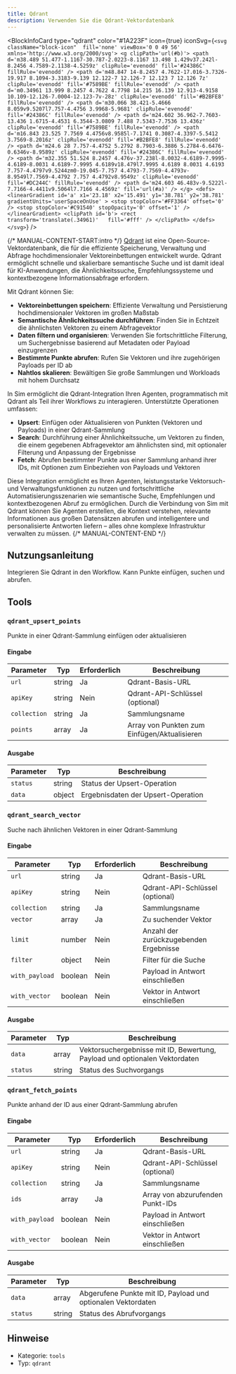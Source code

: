 ```yaml
---
title: Qdrant
description: Verwenden Sie die Qdrant-Vektordatenbank
---
```



<BlockInfoCard 
  type="qdrant"
  color="#1A223F"
  icon={true}
  iconSvg={`<svg className="block-icon"  fill='none' viewBox='0 0 49 56' xmlns='http://www.w3.org/2000/svg'>
      <g clipPath='url(#b)'>
        <path
          d='m38.489 51.477-1.1167-30.787-2.0223-8.1167 13.498 1.429v37.242l-8.2456 4.7589-2.1138-4.5259z'
          clipRule='evenodd'
          fill='#24386C'
          fillRule='evenodd'
        />
        <path
          d='m48.847 14-8.2457 4.7622-17.016-3.7326-19.917 8.1094-3.3183-9.139 12.122-7 12.126-7 12.123 7 12.126 7z'
          clipRule='evenodd'
          fill='#7589BE'
          fillRule='evenodd'
        />
        <path
          d='m0.34961 13.999 8.2457 4.7622 4.7798 14.215 16.139 12.913-4.9158 10.109-12.126-7.0004-12.123-7v-28z'
          clipRule='evenodd'
          fill='#B2BFE8'
          fillRule='evenodd'
        />
        <path
          d='m30.066 38.421-5.4666 8.059v9.5207l7.757-4.4756 3.9968-5.9681'
          clipRule='evenodd'
          fill='#24386C'
          fillRule='evenodd'
        />
        <path
          d='m24.602 36.962-7.7603-13.436 1.6715-4.4531 6.3544-3.0809 7.488 7.5343-7.7536 13.436z'
          clipRule='evenodd'
          fill='#7589BE'
          fillRule='evenodd'
        />
        <path
          d='m16.843 23.525 7.7569 4.4756v8.9585l-7.1741 0.3087-4.3397-5.5412 3.7569-8.2016z'
          clipRule='evenodd'
          fill='#B2BFE8'
          fillRule='evenodd'
        />
        <path
          d='m24.6 28 7.757-4.4752 5.2792 8.7903-6.3886 5.2784-6.6476-0.6346v-8.9589z'
          clipRule='evenodd'
          fill='#24386C'
          fillRule='evenodd'
        />
        <path
          d='m32.355 51.524 8.2457 4.476v-37.238l-8.0032-4.6189-7.9995-4.6189-8.0031 4.6189-7.9995 4.6189v18.479l7.9995 4.6189 8.0031 4.6193 7.757-4.4797v9.5244zm0-19.045-7.757 4.4793-7.7569-4.4793v-8.9549l7.7569-4.4792 7.757 4.4792v8.9549z'
          clipRule='evenodd'
          fill='#DC244C'
          fillRule='evenodd'
        />
        <path d='m24.603 46.483v-9.5222l-7.7166-4.4411v9.5064l7.7166 4.4569z' fill='url(#a)' />
      </g>
      <defs>
        <linearGradient
          id='a'
          x1='23.18'
          x2='15.491'
          y1='38.781'
          y2='38.781'
          gradientUnits='userSpaceOnUse'
        >
          <stop stopColor='#FF3364' offset='0' />
          <stop stopColor='#C91540' stopOpacity='0' offset='1' />
        </linearGradient>
        <clipPath id='b'>
          <rect transform='translate(.34961)'   fill='#fff' />
        </clipPath>
      </defs>
    </svg>`}
/>

{/* MANUAL-CONTENT-START:intro */}
[Qdrant](https://qdrant.tech) ist eine Open-Source-Vektordatenbank, die für die effiziente Speicherung, Verwaltung und Abfrage hochdimensionaler Vektoreinbettungen entwickelt wurde. Qdrant ermöglicht schnelle und skalierbare semantische Suche und ist damit ideal für KI-Anwendungen, die Ähnlichkeitssuche, Empfehlungssysteme und kontextbezogene Informationsabfrage erfordern.

Mit Qdrant können Sie:

- **Vektoreinbettungen speichern**: Effiziente Verwaltung und Persistierung hochdimensionaler Vektoren im großen Maßstab
- **Semantische Ähnlichkeitssuche durchführen**: Finden Sie in Echtzeit die ähnlichsten Vektoren zu einem Abfragevektor
- **Daten filtern und organisieren**: Verwenden Sie fortschrittliche Filterung, um Suchergebnisse basierend auf Metadaten oder Payload einzugrenzen
- **Bestimmte Punkte abrufen**: Rufen Sie Vektoren und ihre zugehörigen Payloads per ID ab
- **Nahtlos skalieren**: Bewältigen Sie große Sammlungen und Workloads mit hohem Durchsatz

In Sim ermöglicht die Qdrant-Integration Ihren Agenten, programmatisch mit Qdrant als Teil ihrer Workflows zu interagieren. Unterstützte Operationen umfassen:

- **Upsert**: Einfügen oder Aktualisieren von Punkten (Vektoren und Payloads) in einer Qdrant-Sammlung
- **Search**: Durchführung einer Ähnlichkeitssuche, um Vektoren zu finden, die einem gegebenen Abfragevektor am ähnlichsten sind, mit optionaler Filterung und Anpassung der Ergebnisse
- **Fetch**: Abrufen bestimmter Punkte aus einer Sammlung anhand ihrer IDs, mit Optionen zum Einbeziehen von Payloads und Vektoren

Diese Integration ermöglicht es Ihren Agenten, leistungsstarke Vektorsuch- und Verwaltungsfunktionen zu nutzen und fortschrittliche Automatisierungsszenarien wie semantische Suche, Empfehlungen und kontextbezogenen Abruf zu ermöglichen. Durch die Verbindung von Sim mit Qdrant können Sie Agenten erstellen, die Kontext verstehen, relevante Informationen aus großen Datensätzen abrufen und intelligentere und personalisierte Antworten liefern – alles ohne komplexe Infrastruktur verwalten zu müssen.
{/* MANUAL-CONTENT-END */}

## Nutzungsanleitung

Integrieren Sie Qdrant in den Workflow. Kann Punkte einfügen, suchen und abrufen.

## Tools

### `qdrant_upsert_points`

Punkte in einer Qdrant-Sammlung einfügen oder aktualisieren

#### Eingabe

| Parameter | Typ | Erforderlich | Beschreibung |
| --------- | ---- | -------- | ----------- |
| `url` | string | Ja | Qdrant-Basis-URL |
| `apiKey` | string | Nein | Qdrant-API-Schlüssel \(optional\) |
| `collection` | string | Ja | Sammlungsname |
| `points` | array | Ja | Array von Punkten zum Einfügen/Aktualisieren |

#### Ausgabe

| Parameter | Typ | Beschreibung |
| --------- | ---- | ----------- |
| `status` | string | Status der Upsert-Operation |
| `data` | object | Ergebnisdaten der Upsert-Operation |

### `qdrant_search_vector`

Suche nach ähnlichen Vektoren in einer Qdrant-Sammlung

#### Eingabe

| Parameter | Typ | Erforderlich | Beschreibung |
| --------- | ---- | -------- | ----------- |
| `url` | string | Ja | Qdrant-Basis-URL |
| `apiKey` | string | Nein | Qdrant-API-Schlüssel \(optional\) |
| `collection` | string | Ja | Sammlungsname |
| `vector` | array | Ja | Zu suchender Vektor |
| `limit` | number | Nein | Anzahl der zurückzugebenden Ergebnisse |
| `filter` | object | Nein | Filter für die Suche |
| `with_payload` | boolean | Nein | Payload in Antwort einschließen |
| `with_vector` | boolean | Nein | Vektor in Antwort einschließen |

#### Ausgabe

| Parameter | Typ | Beschreibung |
| --------- | ---- | ----------- |
| `data` | array | Vektorsuchergebnisse mit ID, Bewertung, Payload und optionalen Vektordaten |
| `status` | string | Status des Suchvorgangs |

### `qdrant_fetch_points`

Punkte anhand der ID aus einer Qdrant-Sammlung abrufen

#### Eingabe

| Parameter | Typ | Erforderlich | Beschreibung |
| --------- | ---- | -------- | ----------- |
| `url` | string | Ja | Qdrant-Basis-URL |
| `apiKey` | string | Nein | Qdrant-API-Schlüssel \(optional\) |
| `collection` | string | Ja | Sammlungsname |
| `ids` | array | Ja | Array von abzurufenden Punkt-IDs |
| `with_payload` | boolean | Nein | Payload in Antwort einschließen |
| `with_vector` | boolean | Nein | Vektor in Antwort einschließen |

#### Ausgabe

| Parameter | Typ | Beschreibung |
| --------- | ---- | ----------- |
| `data` | array | Abgerufene Punkte mit ID, Payload und optionalen Vektordaten |
| `status` | string | Status des Abrufvorgangs |

## Hinweise

- Kategorie: `tools`
- Typ: `qdrant`
